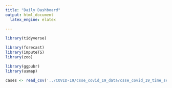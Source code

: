```yaml
---
title: "Daily Dashboard"
output: html_document
  latex_engine: elatex
  
---
```


```r
library(tidyverse)

library(forecast)
library(imputeTS)
library(zoo)

library(ggpubr)
library(usmap)
```


```r
cases <- read_csv('../COVID-19/csse_covid_19_data/csse_covid_19_time_series/time_series_covid19_confirmed_US.csv')
```

```r

```


